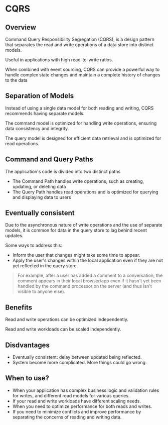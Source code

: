 # CQRS

## Overview

Command Query Responsibility Segregation (CQRS), is a design pattern that separates the read and write operations of a data store into distinct models.

Useful in applications with high read-to-write ratios.

When combined with event sourcing, CQRS can provide a powerful way to handle complex state changes and maintain a complete history of changes to the data


## Separation of Models

Instead of using a single data model for both reading and writing, CQRS recommends having separate models.

The command model is optimized for handling write operations, ensuring data consistency and integrity.

The query model is designed for efficient data retrieval and is optimized for read operations.


## Command and Query Paths

The application's code is divided into two distinct paths
- The Command Path handles write operations, such as creating, updating, or deleting data
- The Query Path handles read operations and is optimized for querying and displaying data to users


## Eventually consistent

Due to the asynchronous nature of write operations and the use of separate models, it is common for data in the query store to lag behind recent updates.

Some ways to address this:
- Inform the user that changes might take some time to appear.
- Apply the user's changes within the local application even if they are not yet reflected in the query store.

> For example, after a user has added a comment to a conversation, the comment appears in their local browser/app even if it hasn't yet been handled by the command processor on the server (and thus isn't visible to anyone else).


## Benefits

Read and write operations can be optimized independently.

Read and write workloads can be scaled independently.


## Disdvantages

- Eventually consistent: delay between updated being reflected.
- System become more complicated. More things could go wrong.


## When to use?

- When your application has complex business logic and validation rules for writes, and different read models for various queries.
- If your read and write workloads have different scaling needs.
- When you need to optimize performance for both reads and writes.
- If you need to minimize conflicts and improve performance by separating the concerns of reading and writing data.
